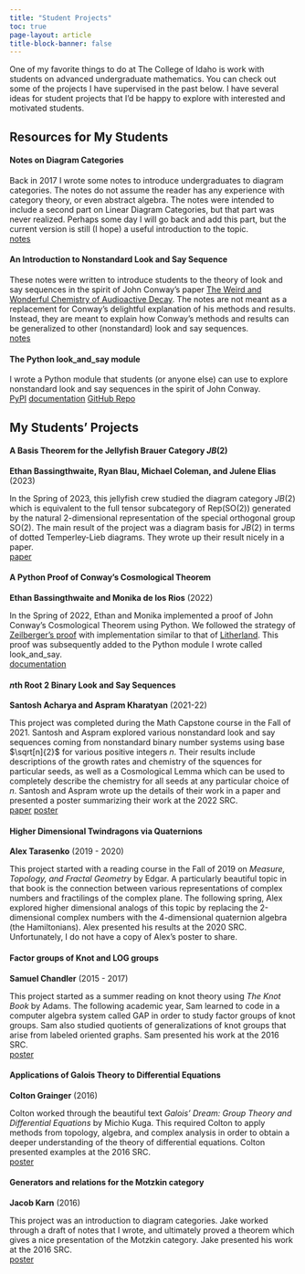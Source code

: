 ```yaml
---
title: "Student Projects"
toc: true
page-layout: article
title-block-banner: false
---
```


One of my favorite things to do at The College of Idaho is work with students on advanced undergraduate mathematics. You can check out some of the projects I have supervised in the past below. I have several ideas for student projects that I'd be happy to explore with interested and motivated students. 

## Resources for My Students

#### Notes on Diagram Categories

Back in 2017 I wrote some notes to introduce undergraduates to diagram categories. The notes do not assume the reader has any experience with category theory, or even abstract algebra. The notes were intended to include a second part on Linear Diagram Categories, but that part was never realized. Perhaps some day I will go back and add this part, but the current version is still (I hope) a useful introduction to the topic.
<br>
<a class="btn btn-outline-primary btn-sm" href="notes/diagram_cats.pdf" role="button">notes</a>

#### An Introduction to Nonstandard Look and Say Sequence

These notes were written to introduce students to the theory of look and say sequences in the spirit of John Conway's paper [The Weird and Wonderful Chemistry of Audioactive Decay](https://link.springer.com/chapter/10.1007/978-1-4612-4808-8_53). The notes are not meant as a replacement for Conway’s
delightful explanation of his methods and results. Instead, they are meant to explain how Conway’s methods and results can be generalized to other (nonstandard) look and say sequences.
<br>
<a class="btn btn-outline-primary btn-sm" href="look_and_say/papers/intro_nonstandard_look_and_say/look_and_say_intro.pdf" role="button">notes</a>


#### The Python look_and_say module

I wrote a Python module that students (or anyone else) can use to explore nonstandard look and say sequences in the spirit of John Conway. 
<br>
<a class="btn btn-outline-primary btn-sm" href="https://pypi.org/project/look-and-say/" role="button">PyPI</a>
<a class="btn btn-outline-primary btn-sm" href="look_and_say/docs/look_and_say.html" role="button">documentation</a>
<a class="btn btn-outline-primary btn-sm" href="https://github.com/jonnycomes/look_and_say" role="button">GitHub Repo</a>





## My Students' Projects

#### A Basis Theorem for the Jellyfish Brauer Category $JB(2)$

**Ethan Bassingthwaite, Ryan Blau, Michael Coleman, and Julene Elias** (2023)

In the Spring of 2023, this jellyfish crew studied the diagram category $JB(2)$ which is equivalent to the full tensor subcategory of Rep(SO(2)) generated by the natural 2-dimensional representation of the special orthogonal group SO(2). The main result of the project was a diagram basis for $JB(2)$ in terms of dotted Temperley-Lieb diagrams. They wrote up their result nicely in a paper. 
<br>
<a class="btn btn-outline-primary btn-sm" href="studentwork/Paper_Bassingthwaite_Blau_Coleman_Elias.pdf" role="button">paper</a>


#### A Python Proof of Conway's Cosmological Theorem 

**Ethan Bassingthwaite and Monika de los Rios** (2022)

In the Spring of 2022, Ethan and Monika implemented a proof of John Conway's Cosmological Theorem using Python. We followed the strategy of [Zeilberger's proof](https://www.ams.org/journals/era/1997-03-11/S1079-6762-97-00026-7/S1079-6762-97-00026-7.pdf) with implementation similar to that of [Litherland](https://oeis.org/A005150/a005150_4.pdf).
This proof was subsequently added to the Python module I wrote called look_and_say.
<br>
<a class="btn btn-outline-primary btn-sm" href="https://jonnycomes.github.io/look_and_say/docs/look_and_say.html#proof-of-conways-cosmology-theorem" role="button">documentation</a>




#### $n$th Root 2 Binary Look and Say Sequences

**Santosh Acharya and Aspram Kharatyan** (2021-22)

This project was completed during the Math Capstone course in the Fall of 2021. Santosh and Aspram explored various nonstandard look and say sequences coming from nonstandard binary number systems using base $\sqrt[n]{2}$ for various positive integers $n.$ Their results include descriptions of the growth rates and chemistry of the squences for particular seeds, as well as a Cosmological Lemma which can be used to completely describe the chemistry for all seeds at any particular choice of $n$. Santosh and Aspram wrote up the details of their work in a paper and presented a poster summarizing their work at the 2022 SRC.
<br>
<a class="btn btn-outline-primary btn-sm" href="studentwork/Paper_Acharya_and_Kharatyan.pdf" role="button">paper</a>
<a class="btn btn-outline-primary btn-sm" href="studentwork/SRC_Acharya_and_Kharatyan.pdf" role="button">poster</a>

#### Higher Dimensional Twindragons via Quaternions

**Alex Tarasenko** (2019 - 2020)

This project started with a reading course in the Fall of 2019 on *Measure, Topology, and Fractal Geometry* by Edgar. A particularly beautiful topic in that book is the connection between various representations of complex numbers and fractilings of the complex plane. The following spring, Alex explored higher dimensional analogs of this topic by replacing the 2-dimensional complex numbers with the 4-dimensional quaternion algebra (the Hamiltonians). Alex presented his results at the 2020 SRC. Unfortunately, I do not have a copy of Alex's poster to share. 

#### Factor groups of Knot and LOG groups

**Samuel Chandler** (2015 - 2017)

This project started as a summer reading on knot theory using *The Knot Book* by Adams. The following academic year, Sam learned to code in a computer algebra system called GAP in order to study factor groups of knot groups. Sam also studied quotients of generalizations of knot groups that arise from labeled oriented graphs.
Sam presented his work at the 2016 SRC. 
<br>
<a class="btn btn-outline-primary btn-sm" href="studentwork/SRC_2016_Sam_Chandler.pdf" role="button">poster</a>

#### Applications of Galois Theory to Differential Equations

**Colton Grainger** (2016)

Colton worked through the beautiful text *Galois' Dream: Group Theory and Differential Equations* by Michio Kuga. This required Colton to apply methods from topology, algebra, and complex analysis in order to obtain a deeper understanding of the theory of differential equations.
Colton presented examples at the 2016 SRC.
<br>
<a class="btn btn-outline-primary btn-sm" href="studentwork/SRC_2016_Colton_Grainger.pdf" role="button">poster</a>


#### Generators and relations for the Motzkin category

**Jacob Karn** (2016)

This project was an introduction to diagram categories. Jake worked through a draft of notes that I wrote, and ultimately proved a theorem which gives a nice presentation of the Motzkin category.
Jake presented his work at the 2016 SRC. 
<br>
<a class="btn btn-outline-primary btn-sm" href="studentwork/SRC_2016_Jacob_Karn.pdf" role="button">poster</a>






